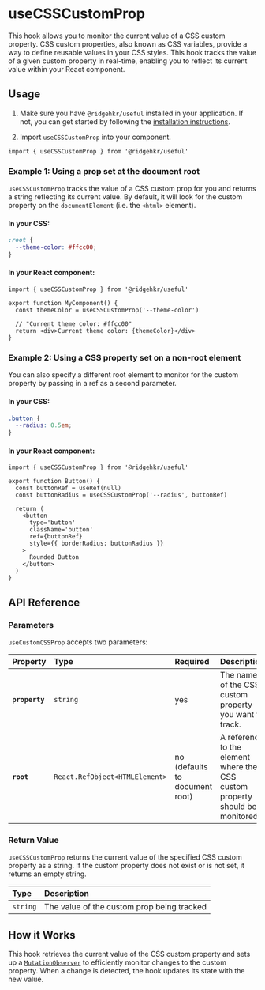 # useCSSCustomProp

This hook allows you to monitor the current value of a CSS custom property. CSS custom properties, also known as CSS variables, provide a way to define reusable values in your CSS styles. This hook tracks the value of a given custom property in real-time, enabling you to reflect its current value within your React component.

## Usage

1. Make sure you have `@ridgehkr/useful` installed in your application. If not, you can get started by following the [installation instructions](/#getting-started).

2. Import `useCSSCustomProp` into your component.

```tsx
import { useCSSCustomProp } from '@ridgehkr/useful'
```

### Example 1: Using a prop set at the document root

`useCSSCustomProp` tracks the value of a CSS custom prop for you and returns a string reflecting its current value. By default, it will look for the custom property on the `documentElement` (i.e. the `<html>` element).

#### In your CSS:

```css /--theme-color/ filename="CSS"
:root {
  --theme-color: #ffcc00;
}
```

#### In your React component:

```tsx /--theme-color/ filename="MyComponent.jsx"
import { useCSSCustomProp } from '@ridgehkr/useful'

export function MyComponent() {
  const themeColor = useCSSCustomProp('--theme-color')

  // "Current theme color: #ffcc00"
  return <div>Current theme color: {themeColor}</div>
}
```

### Example 2: Using a CSS property set on a non-root element

You can also specify a different root element to monitor for the custom property by passing in a ref as a second parameter.

#### In your CSS:

```css /--theme-color/ filename="CSS"
.button {
  --radius: 0.5em;
}
```

#### In your React component:

```tsx /--radius/ filename="Button.jsx"
import { useCSSCustomProp } from '@ridgehkr/useful'

export function Button() {
  const buttonRef = useRef(null)
  const buttonRadius = useCSSCustomProp('--radius', buttonRef)

  return (
    <button
      type='button'
      className='button'
      ref={buttonRef}
      style={{ borderRadius: buttonRadius }}
    >
      Rounded Button
    </button>
  )
}
```

## API Reference

### Parameters

`useCustomCSSProp` accepts two parameters:

| Property       | Type                           | Required                       | Description                                                                   |
| :------------- | :----------------------------- | :----------------------------- | :---------------------------------------------------------------------------- |
| **`property`** | `string`                       | yes                            | The name of the CSS custom property you want to track.                        |
| **`root`**     | `React.RefObject<HTMLElement>` | no (defaults to document root) | A reference to the element where the CSS custom property should be monitored. |

### Return Value

`useCSSCustomProp` returns the current value of the specified CSS custom property as a string. If the custom property does not exist or is not set, it returns an empty string.

| Type     | Description                                |
| :------- | :----------------------------------------- |
| `string` | The value of the custom prop being tracked |

## How it Works

This hook retrieves the current value of the CSS custom property and sets up a [`MutationObserver`](https://developer.mozilla.org/en-US/docs/Web/API/MutationObserver) to efficiently monitor changes to the custom property. When a change is detected, the hook updates its state with the new value.
